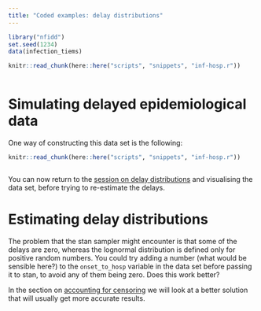 ```yaml
---
title: "Coded examples: delay distributions"
---
```


```r
library("nfidd")
set.seed(1234)
data(infection_tiems)
```

```r
knitr::read_chunk(here::here("scripts", "snippets", "inf-hosp.r"))
```

```r
```

# Simulating delayed epidemiological data

One way of constructing this data set is the following:

```r
knitr::read_chunk(here::here("scripts", "snippets", "inf-hosp.r"))
```

```r
```

You can now return to the [session on delay distributions](delay_distributions.html#simulating-delayed-epidemiological-data) and visualising the data set, before trying to re-estimate the delays.

# Estimating delay distributions

The problem that the stan sampler might encounter is that some of the delays are zero, whereas the lognormal distribution is defined only for positive random numbers.
You could try adding a number (what would be sensible here?) to the `onset_to_hosp` variable in the data set before passing it to stan, to avoid any of them being zero.
Does this work better?

In the section on [accounting for censoring](delay_distributions.html#accounting-for-censoring) we will look at a better solution that will usually get more accurate results.
